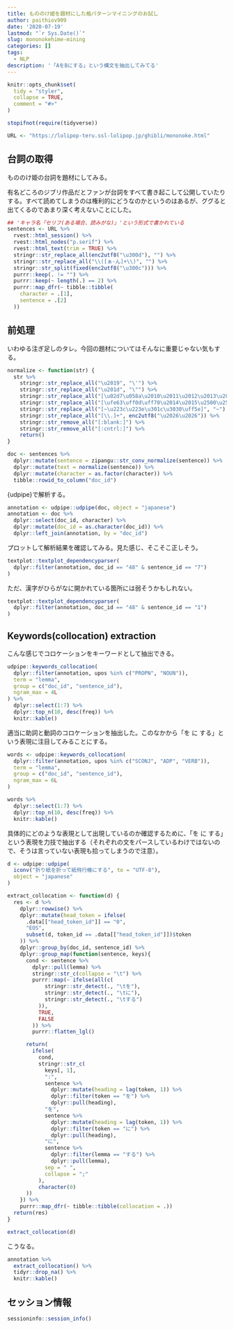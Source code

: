 ```yaml
---
title: もののけ姫を題材にした格パターンマイニングのお試し
author: paithiov909
date: '2020-07-19'
lastmod: "`r Sys.Date()`"
slug: mononokehime-mining
categories: []
tags:
  - NLP
description: '「AをBにする」という構文を抽出してみてる'
---
```


```r
knitr::opts_chunk$set(
  tidy = "styler",
  collapse = TRUE,
  comment = "#>"
)

stopifnot(require(tidyverse))

URL <- "https://lolipop-teru.ssl-lolipop.jp/ghibli/mononoke.html"
```

## 台詞の取得

もののけ姫の台詞を題材にしてみる。

有名どころのジブリ作品だとファンが台詞をすべて書き起こして公開していたりする。すべて読めてしまうのは権利的にどうなのかというのはあるが、ググると出てくるのであまり深く考えないことにした。

```r
## 'キャラ名「セリフ(ある場合、読みがな)」'という形式で書かれている
sentences <- URL %>%
  rvest::html_session() %>%
  rvest::html_nodes("p.serif") %>%
  rvest::html_text(trim = TRUE) %>%
  stringr::str_replace_all(enc2utf8("\u300d"), "") %>%
  stringr::str_replace_all("\\([ぁ-ん]+\\)", "") %>%
  stringr::str_split(fixed(enc2utf8("\u300c"))) %>%
  purrr::keep(. != "") %>%
  purrr::keep(~ length(.) == 2) %>%
  purrr::map_dfr(~ tibble::tibble(
    character = .[1],
    sentence = .[2]
  ))
```

## 前処理

いわゆる注ぎ足しのタレ。今回の題材についてはそんなに重要じゃない気もする。

```r
normalize <- function(str) {
  str %>%
    stringr::str_replace_all("\u2019", "\'") %>%
    stringr::str_replace_all("\u201d", "\"") %>%
    stringr::str_replace_all("[\u02d7\u058a\u2010\u2011\u2012\u2013\u2043\u207b\u208b\u2212]", "-") %>%
    stringr::str_replace_all("[\ufe63\uff0d\uff70\u2014\u2015\u2500\u2501\u30fc]", enc2utf8("\u30fc")) %>%
    stringr::str_replace_all("[~\u223c\u223e\u301c\u3030\uff5e]", "~") %>%
    stringr::str_replace_all("[\\.]+", enc2utf8("\u2026\u2026")) %>%
    stringr::str_remove_all("[:blank:]") %>%
    stringr::str_remove_all("[:cntrl:]") %>%
    return()
}

doc <- sentences %>%
  dplyr::mutate(sentence = zipangu::str_conv_normalize(sentence)) %>%
  dplyr::mutate(text = normalize(sentence)) %>%
  dplyr::mutate(character = as.factor(character)) %>%
  tibble::rowid_to_column("doc_id")
```

{udpipe}で解析する。

```r
annotation <- udpipe::udpipe(doc, object = "japanese")
annotation <- doc %>%
  dplyr::select(doc_id, character) %>%
  dplyr::mutate(doc_id = as.character(doc_id)) %>%
  dplyr::left_join(annotation, by = "doc_id")
```

プロットして解析結果を確認してみる。見た感じ、そこそこ正しそう。

```r
textplot::textplot_dependencyparser(
  dplyr::filter(annotation, doc_id == "48" & sentence_id == "7")
)
```

ただ、漢字がひらがなに開かれている箇所には弱そうかもしれない。

```r
textplot::textplot_dependencyparser(
  dplyr::filter(annotation, doc_id == "48" & sentence_id == "1")
)
```

## Keywords(collocation) extraction

こんな感じでコロケーションをキーワードとして抽出できる。

```r
udpipe::keywords_collocation(
  dplyr::filter(annotation, upos %in% c("PROPN", "NOUN")),
  term = "lemma",
  group = c("doc_id", "sentence_id"),
  ngram_max = 4L
) %>%
  dplyr::select(1:7) %>%
  dplyr::top_n(10, desc(freq)) %>%
  knitr::kable()
```

適当に助詞と動詞のコロケーションを抽出した。このなかから「を に する」という表現に注目してみることにする。

```r
words <- udpipe::keywords_collocation(
  dplyr::filter(annotation, upos %in% c("SCONJ", "ADP", "VERB")),
  term = "lemma",
  group = c("doc_id", "sentence_id"),
  ngram_max = 6L
)

words %>%
  dplyr::select(1:7) %>%
  dplyr::top_n(10, desc(freq)) %>%
  knitr::kable()
```

具体的にどのような表現として出現しているのか確認するために、「を に する」という表現を力技で抽出する（それぞれの文をパースしているわけではないので、そうは言っていない表現も拾ってしまうので注意）。

```r
d <- udpipe::udpipe(
  iconv("折り紙を折って紙飛行機にする", to = "UTF-8"),
  object = "japanese"
)

extract_collocation <- function(d) {
  res <- d %>%
    dplyr::rowwise() %>%
    dplyr::mutate(head_token = ifelse(
      .data[["head_token_id"]] == "0",
      "EOS",
      subset(d, token_id == .data[["head_token_id"]])$token
    )) %>%
    dplyr::group_by(doc_id, sentence_id) %>%
    dplyr::group_map(function(sentence, keys){
      cond <- sentence %>%
        dplyr::pull(lemma) %>%
        stringr::str_c(collapse = "\t") %>%
        purrr::map(~ ifelse(all(c(
            stringr::str_detect(., "\tを"),
            stringr::str_detect(., "\tに"),
            stringr::str_detect(., "\tする")
          )),
          TRUE,
          FALSE
        )) %>%
        purrr::flatten_lgl()

      return(
        ifelse(
          cond,
          stringr::str_c(
            keys[, 1],
            ":",
            sentence %>%
              dplyr::mutate(heading = lag(token, 1)) %>%
              dplyr::filter(token == "を") %>%
              dplyr::pull(heading),
            "を",
            sentence %>%
              dplyr::mutate(heading = lag(token, 1)) %>%
              dplyr::filter(token == "に") %>%
              dplyr::pull(heading),
            "に",
            sentence %>%
              dplyr::filter(lemma == "する") %>%
              dplyr::pull(lemma),
            sep = " ",
            collapse = ";"
          ),
          character(0)
      ))
    }) %>%
    purrr::map_dfr(~ tibble::tibble(collocation = .))
  return(res)
}

extract_collocation(d)
```

こうなる。

```r
annotation %>%
  extract_collocation() %>%
  tidyr::drop_na() %>%
  knitr::kable()
```

## セッション情報

```r
sessioninfo::session_info()
```
